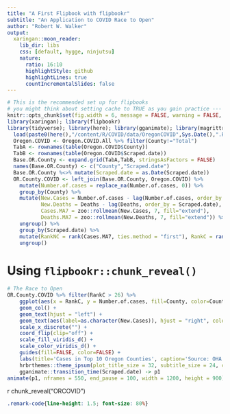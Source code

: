 ---
title: "A First Flipbook with flipbookr"
subtitle: "An Application to COVID Race to Open"
author: "Robert W. Walker"
output:
  xaringan::moon_reader:
    lib_dir: libs
    css: [default, hygge, ninjutsu]
    nature:
      ratio: 16:10
      highlightStyle: github
      highlightLines: true
      countIncrementalSlides: false
---



```{r setup, include = F, eval=FALSE}
# This is the recommended set up for flipbooks
# you might think about setting cache to TRUE as you gain practice --- building flipbooks from scracth can be time consuming
knitr::opts_chunk$set(fig.width = 6, message = FALSE, warning = FALSE, comment = "", cache = FALSE, fig.retina = 3)
library(xaringan); library(flipbookr)
library(tidyverse); library(here); library(gganimate); library(magrittr)
  load(paste0(here(),"/content/R/COVID/data/OregonCOVID",Sys.Date(),".RData"))
  Oregon.COVID <- Oregon.COVID.All %>% filter(County!="Total")
  TabA <- rownames(table(Oregon.COVID$County))
  TabB <- rownames(table(Oregon.COVID$Scraped.date))
  Base.OR.County <- expand.grid(TabA,TabB, stringsAsFactors = FALSE)
  names(Base.OR.County) <- c("County","Scraped.date")
  Base.OR.County %<>% mutate(Scraped.date = as.Date(Scraped.date))
  OR.County.COVID <- left_join(Base.OR.County, Oregon.COVID) %>% 
    mutate(Number.of.cases = replace_na(Number.of.cases, 0)) %>% 
    group_by(County) %>% 
    mutate(New.Cases = Number.of.cases - lag(Number.of.cases, order_by = Scraped.date), 
           New.Deaths = Deaths - lag(Deaths, order_by = Scraped.date), 
           Cases.MA7 = zoo::rollmean(New.Cases, 7, fill="extend"), 
           Deaths.MA7 = zoo::rollmean(New.Deaths, 7, fill="extend")) %>% 
    ungroup() %>% 
    group_by(Scraped.date) %>% 
    mutate(RankNC = rank(Cases.MA7, ties.method = "first"), RankC = rank(Number.of.cases, ties.method = "first")) %>% 
    ungroup()
```


# Using `flipbookr::chunk_reveal()`


```{r ORCOVID, eval=FALSE, message=FALSE, warning=FALSE, display_type="both", include=FALSE, results='hide'}
# The Race to Open
OR.County.COVID %>% filter(RankC > 26) %>%
    ggplot(aes(x = RankC, y = Number.of.cases, fill=County, color=County, label=County)) +
    geom_col() +
    geom_text(hjust = "left") +
    geom_text(aes(label=as.character(New.Cases)), hjust = "right", color="white") +
    scale_x_discrete("") +
    coord_flip(clip="off") +
    scale_fill_viridis_d() +
    scale_color_viridis_d() +
    guides(fill=FALSE, color=FALSE) +
    labs(title='Cases in Top 10 Oregon Counties', caption='Source: OHA Data', y="Confirmed COVID-19 Cases", subtitle='{frame_time}') +
    hrbrthemes::theme_ipsum(plot_title_size = 32, subtitle_size = 24, caption_size = 20, base_size = 20) +
    gganimate::transition_time(Scraped.date) -> p1
animate(p1, nframes = 550, end_pause = 100, width = 1200, height = 900)
```

r chunk_reveal("ORCOVID")


```{css, eval = TRUE, echo = FALSE}
.remark-code{line-height: 1.5; font-size: 80%}
```
